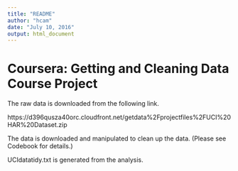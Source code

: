 ```yaml
---
title: "README"
author: "hcam"
date: "July 10, 2016"
output: html_document
---
```


# Coursera: Getting and Cleaning Data Course Project

The raw data is downloaded from the following link.

https://d396qusza40orc.cloudfront.net/getdata%2Fprojectfiles%2FUCI%20HAR%20Dataset.zip

The data is downloaded and manipulated to clean up the data. (Please see Codebook for details.)

UCIdatatidy.txt is generated from the analysis.

